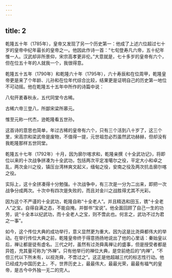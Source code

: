 ```yaml
---
---
---
```

title: 2
---



乾隆五十年（1785年），皇帝又发现了另一个历史第一：他成了上述六位超过七十岁的皇帝中纪年最长的皇帝之一。他因此作诗一首：“七旬登寿凡六帝，五十纪年惟一人。汉武却非所景仰，宋宗高孝更非伦。”大意就是，七十多岁的皇帝有六个，但在位五十年的人就我一个，我很得意。

乾隆五十五年（1790年）和乾隆六十年（1795年），六十寿辰和在位周甲，乾隆皇帝更是来了个年龄、儿孙和在位年代综合比较，结果更是证明自己的历史第一地位不可动摇。他在乾隆五十五年中所作的诗篇中说：





八旬开袤春秋永，五代同堂今古稀。

古稀六帝三登八，所鄙宋梁所慕元。

惟至元称一代杰，逊乾隆看五世孙。





这首诗的意思也简单，年过古稀的皇帝有六个，只有三个活到八十岁了，这三个里，宋高宗和梁武帝是废物，不值得一提，元世祖忽必烈虽然武功赫赫，但却没有我乾隆那样五世同堂。

乾隆五十七年（1792年）十月，因为廓尔喀求和，乾隆亲撰《十全武功记》，将即位以来的十次战争拼凑为十全武功，包括两次平定准噶尔之役，平定大小和卓之乱，两次金川之役，镇压台湾林爽文起义，缅甸之役，安南之役及两次抗击廓尔喀之役。

实际上，这十全拼凑得十分勉强。十次战争中，有三次是一分为二出来，即把一次战争分成两次。十次中有四次是失败的，而且对金川之战胜得尤其不光彩。

因为这个不严谨的十全武功，乾隆自称“十全老人”。并且精选和田玉，镌“十全老人”之宝。自得自满之态，不能自掩。并御书“宝说”。他全面回顾了自己一生的功劳，说“十全本以纪武功，而十全老人之宝，则不啻此也。何言之，武功不过为君之一事”。

如今，这个传位大典的成功举行，意义显然更为重大。因为这是比尧舜都伟大的举动。在举行传位大典之前，乾隆皇帝终于得意扬扬地说出了他的心里话：秦始皇以后，禅让都是徒有虚名。三代之时，虽然有过尧舜禹禅让的盛事，但是授受者都是异姓，充其量可称为“外禅”。只有他举行的禅位大典，是空前绝后的“内禅”，“不但三代以下所未有，以视尧舜，不啻过之”。这正是他超越三代的标志性行动。他已经成为中国历史上，不，世界历史上，最最伟大，最最光荣，最最有福气的皇帝，是古今中外独一无二的完人。